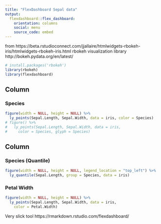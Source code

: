 ```yaml
---
title: "FlexDashboard Sepal data"
output: 
  flexdashboard::flex_dashboard:
    orientation: columns
    social: menu
    source_code: embed
---
```

from https://beta.rstudioconnect.com/jjallaire/htmlwidgets-rbokeh-iris/htmlwidgets-rbokeh-iris.html rbokeh visualization library http://bokeh.pydata.org/en/latest/

```r
# install.packages('rbokeh')
library(rbokeh)
library(flexdashboard)
```

Column {data-width=600}
-----------------------------------------------------------------------

### Species

```r
figure(width = NULL, height = NULL) %>%
  ly_points(Sepal.Length, Sepal.Width, data = iris, color = Species)
# figure() %>%
#   ly_points(Sepal.Length, Sepal.Width, data = iris,
#     color = Species, glyph = Species)
```


Column {data-width=400}
-----------------------------------------------------------------------

### Species (Quantile)

```r
figure(width = NULL, height = NULL, legend_location = "top_left") %>%
  ly_quantile(Sepal.Length, group = Species, data = iris)
```

### Petal Width

```r
figure(width = NULL, height = NULL) %>%
  ly_points(Sepal.Length, Sepal.Width, data = iris,
    color = Petal.Width)
```

Very slick tool https://rmarkdown.rstudio.com/flexdashboard/